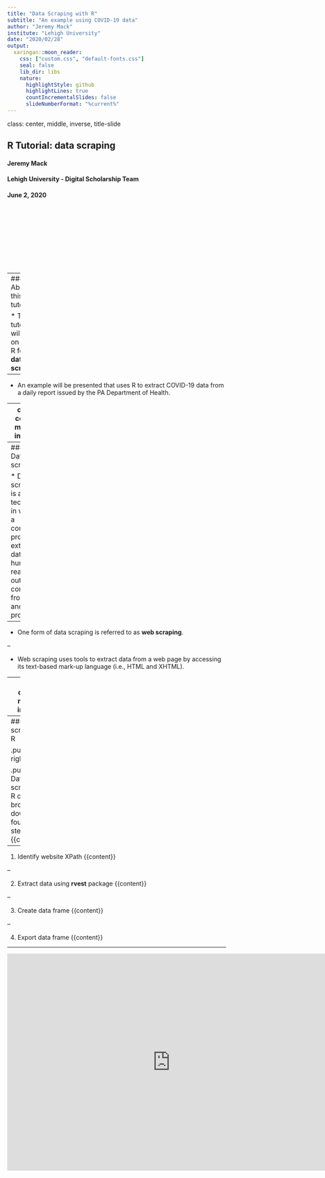 ```yaml
---
title: "Data Scraping with R"
subtitle: "An example using COVID-19 data"
author: "Jeremy Mack"
institute: "Lehigh University"
date: "2020/02/28"
output:
  xaringan::moon_reader:
    css: ["custom.css", "default-fonts.css"]
    seal: false
    lib_dir: libs
    nature:
      highlightStyle: github
      highlightLines: true
      countIncrementalSlides: false
      slideNumberFormat: "%current%"
---
```

class: center, middle, inverse, title-slide

## R Tutorial: data scraping
#### Jeremy Mack
#### Lehigh University - Digital Scholarship Team
#### June 2, 2020
<br/><br/>
<br/><br/>
<br/><br/>
<br/><br/>

---
### About this tutorial

 * This tutorial will focus on using R for **data scraping**.
 
--
 
 * An example will be presented that uses R to extract COVID-19 data from a daily report issued by the PA Department of Health.
 
---
class: center, middle, inverse

#### What is data scraping?
<br/><br/>
<br/><br/>
<br/><br/>
<br/><br/>
<br/><br/>
<br/><br/>

---
#### Data scraping

 * Data scraping is a technique in which a computer program extracts data from human-readable output coming from another program.
 
--

 * One form of data scraping is referred to as **web scraping**.

--
 
 * Web scraping uses tools to extract data from a web page by accessing its text-based mark-up language (i.e., HTML and XHTML).

---
class: center, middle, inverse

#### Data scraping in R
<br/><br/>
<br/><br/>
<br/><br/>
<br/><br/>
<br/><br/>
<br/><br/>

---
#### Data scraping in R

.pull-right2[
<center><img src="./images/rvest.png" alt="RStudio" height=350/></center>]

.pull-left2[
Data scraping in R can be broken down into four basic steps:
{{content}}]

--

 1. Identify website XPath
 {{content}}
 
--

 2. Extract data using **rvest** package
 {{content}}
 
--
 
 3. Create data frame
 {{content}}
 
--
  
 4. Export data frame
 {{content}}
 
---

<iframe width="750" height="500" src="https://www.youtube.com/embed/KAqxWsE29_c" frameborder="0" allow="accelerometer; autoplay; encrypted-media; gyroscope; picture-in-picture" allowfullscreen></iframe>
